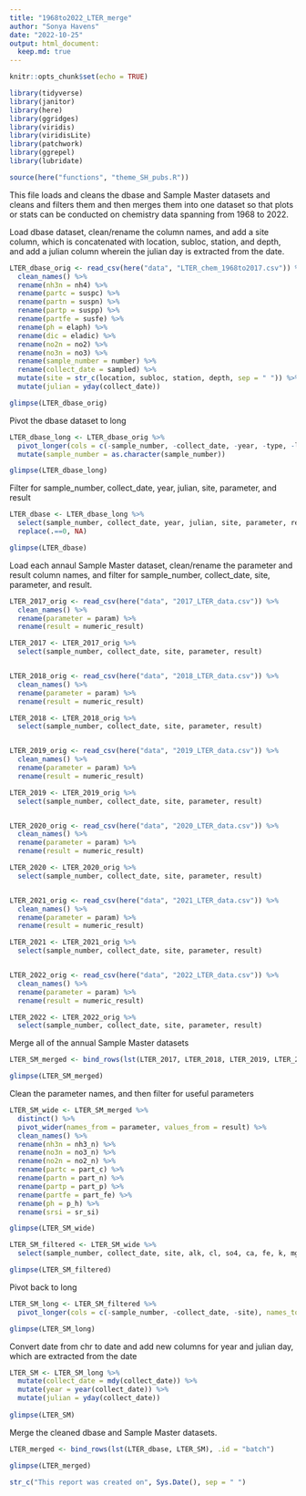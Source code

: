 ---
title: "1968to2022_LTER_merge"
author: "Sonya Havens"
date: "2022-10-25"
output: html_document:
  keep.md: true
---

```{r setup, include=FALSE}
knitr::opts_chunk$set(echo = TRUE)
```

```{r load_packages, include = FALSE}
library(tidyverse)
library(janitor)
library(here)
library(ggridges)
library(viridis)
library(viridisLite)
library(patchwork)
library(ggrepel)
library(lubridate)
```

```{r source_themes, include = FALSE}
source(here("functions", "theme_SH_pubs.R"))
```

This file loads and cleans the dbase and Sample Master datasets and cleans and filters them and then merges them into one dataset so that plots or stats can be conducted on chemistry data spanning from 1968 to 2022. 

Load dbase dataset, clean/rename the column names, and add a site column, which is concatenated with location, subloc, station, and depth, and add a julian column wherein the julian day is extracted from the date.
```{r load_dbase_data}
LTER_dbase_orig <- read_csv(here("data", "LTER_chem_1968to2017.csv")) %>% 
  clean_names() %>% 
  rename(nh3n = nh4) %>% 
  rename(partc = suspc) %>% 
  rename(partn = suspn) %>% 
  rename(partp = suspp) %>% 
  rename(partfe = susfe) %>% 
  rename(ph = elaph) %>% 
  rename(dic = eladic) %>% 
  rename(no2n = no2) %>% 
  rename(no3n = no3) %>% 
  rename(sample_number = number) %>% 
  rename(collect_date = sampled) %>% 
  mutate(site = str_c(location, subloc, station, depth, sep = " ")) %>% 
  mutate(julian = yday(collect_date))

glimpse(LTER_dbase_orig)
```

Pivot the dbase dataset to long
```{r}
LTER_dbase_long <- LTER_dbase_orig %>% 
  pivot_longer(cols = c(-sample_number, -collect_date, -year, -type, -location, -subloc, -station, -depth, -site, -julian), names_to = "parameter", values_to = "result") %>% 
  mutate(sample_number = as.character(sample_number))

glimpse(LTER_dbase_long)
```

Filter for sample_number, collect_date, year, julian, site, parameter, and result
```{r filtered_dbase_dataframe}

LTER_dbase <- LTER_dbase_long %>% 
  select(sample_number, collect_date, year, julian, site, parameter, result) %>% 
  replace(.==0, NA)

glimpse(LTER_dbase)
```

Load each annaul Sample Master dataset, clean/rename the parameter and result column names, and filter for sample_number, collect_date, site, parameter, and result. 
```{r load_SM_data}

LTER_2017_orig <- read_csv(here("data", "2017_LTER_data.csv")) %>% 
  clean_names() %>% 
  rename(parameter = param) %>% 
  rename(result = numeric_result)

LTER_2017 <- LTER_2017_orig %>% 
  select(sample_number, collect_date, site, parameter, result)


LTER_2018_orig <- read_csv(here("data", "2018_LTER_data.csv")) %>% 
  clean_names() %>% 
  rename(parameter = param) %>% 
  rename(result = numeric_result)

LTER_2018 <- LTER_2018_orig %>% 
  select(sample_number, collect_date, site, parameter, result)


LTER_2019_orig <- read_csv(here("data", "2019_LTER_data.csv")) %>% 
  clean_names() %>% 
  rename(parameter = param) %>% 
  rename(result = numeric_result)

LTER_2019 <- LTER_2019_orig %>% 
  select(sample_number, collect_date, site, parameter, result)


LTER_2020_orig <- read_csv(here("data", "2020_LTER_data.csv")) %>% 
  clean_names() %>% 
  rename(parameter = param) %>% 
  rename(result = numeric_result)

LTER_2020 <- LTER_2020_orig %>% 
  select(sample_number, collect_date, site, parameter, result)


LTER_2021_orig <- read_csv(here("data", "2021_LTER_data.csv")) %>% 
  clean_names() %>% 
  rename(parameter = param) %>% 
  rename(result = numeric_result)

LTER_2021 <- LTER_2021_orig %>% 
  select(sample_number, collect_date, site, parameter, result)


LTER_2022_orig <- read_csv(here("data", "2022_LTER_data.csv")) %>% 
  clean_names() %>% 
  rename(parameter = param) %>% 
  rename(result = numeric_result)

LTER_2022 <- LTER_2022_orig %>% 
  select(sample_number, collect_date, site, parameter, result)
```


Merge all of the annual Sample Master datasets
```{r merge_SM_datasets}

LTER_SM_merged <- bind_rows(lst(LTER_2017, LTER_2018, LTER_2019, LTER_2020, LTER_2021, LTER_2022), .id = "batch")

glimpse(LTER_SM_merged)

```

Clean the parameter names, and then filter for useful parameters
```{r clean_SM_param_names}

LTER_SM_wide <- LTER_SM_merged %>% 
  distinct() %>% 
  pivot_wider(names_from = parameter, values_from = result) %>% 
  clean_names() %>% 
  rename(nh3n = nh3_n) %>% 
  rename(no3n = no3_n) %>% 
  rename(no2n = no2_n) %>% 
  rename(partc = part_c) %>% 
  rename(partn = part_n) %>% 
  rename(partp = part_p) %>% 
  rename(partfe = part_fe) %>% 
  rename(ph = p_h) %>% 
  rename(srsi = sr_si)

glimpse(LTER_SM_wide)

LTER_SM_filtered <- LTER_SM_wide %>% 
  select(sample_number, collect_date, site, alk, cl, so4, ca, fe, k, mg, mn, na, chla, dic, doc, nh3n, no2n, partc, partn, partp, partfe, ph, srsi, tdn, tdp, cond, o2, a254, e2_e3, e2_e4, s275_295, s350_400, sr, suva, air_temperature, black_ice, integrated_epi_to_1_percent_surface_par, secchi_depth, snow_depth, thermal_epi_depth, thermocline_depth, white_ice_layer)

glimpse(LTER_SM_filtered)

```


Pivot back to long

```{r}

LTER_SM_long <- LTER_SM_filtered %>% 
  pivot_longer(cols = c(-sample_number, -collect_date, -site), names_to = "parameter", values_to = "result")

glimpse(LTER_SM_long)
```

Convert date from chr to date and add new columns for year and julian day, which are extracted from the date
```{r}
  
LTER_SM <- LTER_SM_long %>% 
  mutate(collect_date = mdy(collect_date)) %>% 
  mutate(year = year(collect_date)) %>% 
  mutate(julian = yday(collect_date))
 
glimpse(LTER_SM)
```


Merge the cleaned dbase and Sample Master datasets. 
```{r merged_dbase_SM}

LTER_merged <- bind_rows(lst(LTER_dbase, LTER_SM), .id = "batch")

glimpse(LTER_merged)

```


```{r timestamp}
str_c("This report was created on", Sys.Date(), sep = " ")
```


